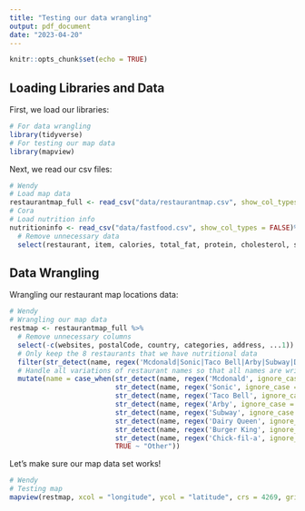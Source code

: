 ```yaml
---
title: "Testing our data wrangling"
output: pdf_document
date: "2023-04-20"
---
```


```r
knitr::opts_chunk$set(echo = TRUE)
```

## Loading Libraries and Data

First, we load our libraries:

```r
# For data wrangling
library(tidyverse)
# For testing our map data
library(mapview)
```


Next, we read our csv files:

```r
# Wendy
# Load map data
restaurantmap_full <- read_csv("data/restaurantmap.csv", show_col_types = FALSE)
# Cora
# Load nutrition info
nutritioninfo <- read_csv("data/fastfood.csv", show_col_types = FALSE)%>%
  # Remove unnecessary data
  select(restaurant, item, calories, total_fat, protein, cholesterol, sodium, total_carb, sugar)
```

## Data Wrangling

Wrangling our restaurant map locations data:

```r
# Wendy
# Wrangling our map data
restmap <- restaurantmap_full %>%
  # Remove unnecessary columns
  select(-c(websites, postalCode, country, categories, address, ...1)) %>%
  # Only keep the 8 restaurants that we have nutritional data
  filter(str_detect(name, regex('Mcdonald|Sonic|Taco Bell|Arby|Subway|Dairy Queen|Burger King|Chick-fil-a', ignore_case = TRUE))) %>%
  # Handle all variations of restaurant names so that all names are written the same way.
  mutate(name = case_when(str_detect(name, regex('Mcdonald', ignore_case = TRUE)) == TRUE ~ "Mcdonalds", 
                          str_detect(name, regex('Sonic', ignore_case = TRUE)) == TRUE ~ "Sonic",
                          str_detect(name, regex('Taco Bell', ignore_case = TRUE)) == TRUE ~ "Taco Bell",
                          str_detect(name, regex('Arby', ignore_case = TRUE)) == TRUE ~ "Arbys",
                          str_detect(name, regex('Subway', ignore_case = TRUE)) == TRUE ~ "Subway",
                          str_detect(name, regex('Dairy Queen', ignore_case = TRUE)) == TRUE ~ "Dairy Queen",
                          str_detect(name, regex('Burger King', ignore_case = TRUE)) == TRUE ~ "Burger King",
                          str_detect(name, regex('Chick-fil-a', ignore_case = TRUE)) == TRUE ~ "Chick Fil-A",
                          TRUE ~ "Other"))
```

Let's make sure our map data set works!

```r
# Wendy
# Testing map
mapview(restmap, xcol = "longitude", ycol = "latitude", crs = 4269, grid = FALSE, zcol = "name")
```

